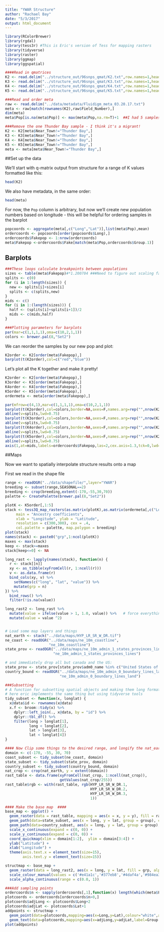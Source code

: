 ```yaml
---
title: "YWAR Structure"
author: "Rachael Bay"
date: "5/3/2017"
output: html_document
---
```


```r
library(RColorBrewer)
library(rgdal)
library(tess3r) #This is Eric's version of Tess for mapping rasters
library(tidyverse)
library(raster)
library(ggmap)
library(ggspatial)

####Read in qmatrices
K2 <- read.delim("../structure_out/96snps_qmat/K2.txt",row.names=1,header=F)
K3 <- read.delim("../structure_out/96snps_qmat/K3.txt",row.names=1,header=F)
K4 <- read.delim("../structure_out/96snps_qmat/K4.txt",row.names=1,header=F)
K5 <- read.delim("../structure_out/96snps_qmat/K5.txt",row.names=1,header=F)

###Read and order meta
raw <- read.delim("../data/metadata/Fluidigm_meta_03.20.17.txt")
meta <- raw[match(rownames(K2),raw$Field_Number),]
dim(meta)
meta$Pop[is.na(meta$Pop)] <- max(meta$Pop,na.rm=T)+1  ##I had 5 samples from NJ without a Pop number

###Remove the one Thunder Bay sample - I think it's a migrant!
K2 <- K2[meta$Near_Town!="Thunder Bay",]
K3 <- K3[meta$Near_Town!="Thunder Bay",]
K4 <- K4[meta$Near_Town!="Thunder Bay",]
K5 <- K5[meta$Near_Town!="Thunder Bay",]
meta <- meta[meta$Near_Town!="Thunder Bay",]

```

##Set up the data

We'll start with q-matrix output from structure for a range of K values formatted like this:

```r
head(K2)
```

We also have metadata, in the same order:

```r
head(meta)
```

For now, the `Pop` column is arbitrary, but now we'll create new population numbers based on longitude - this will be helpful for ordering samples in the barplot

```r
popcoords <- aggregate(meta[,c("Long","Lat")],list(meta$Pop),mean)
ordercoords <- popcoords[order(popcoords$Long),]
ordercoords$Fakepop <- 1:nrow(ordercoords)
meta$Fakepop <-ordercoords$Fake[match(meta$Pop,ordercoords$Group.1)]
```

## Barplots

```r
###These loops calculate breakpoints between populations
sizes <- table(meta$Fakepop)#*1.200704 ###Need to figure out scaling factor manually
splits <- c(0)
for (i in 1:length(sizes)) {
  new <- splits[i]+sizes[i]
  splits <- c(splits,new)
}
mids <- c()
for (i in 1:(length(sizes))) {
  half <- (splits[i]+splits[i+1])/2
  mids <- c(mids,half)
}

###Plotting parameters for barplots
par(mar=c(1,1,1,1),oma=c(10,2,1,1))
colors <- brewer.pal(8,"Set2")
```

We can reorder the samples by our new pop and plot:

```r
K2order <- K2[order(meta$Fakepop),]
barplot(t(K2order),col=c("red","blue"))
```

Let's plot all the K together and make it pretty!
```r
K2order <- K2[order(meta$Fakepop),]
K3order <- K3[order(meta$Fakepop),]
K4order <- K4[order(meta$Fakepop),]
K5order <- K5[order(meta$Fakepop),]
ordermeta <- meta[order(meta$Fakepop),]

par(mfrow=c(4,1),mar=c(1,1,1,1),oma=c(10,2,1,1))
barplot(t(K2order),col=colors,border=NA,axes=F,names.arg=rep("",nrow(K2)),space=0)
abline(v=splits,lwd=0.75)
barplot(t(K3order),col=colors,border=NA,axes=F,names.arg=rep("",nrow(K2)),space=0)
abline(v=splits,lwd=0.75)
barplot(t(K4order),col=colors,border=NA,axes=F,names.arg=rep("",nrow(K2)),space=0)
abline(v=splits,lwd=0.75)
barplot(t(K5order),col=colors,border=NA,axes=F,names.arg=rep("",nrow(K2)),space=0)
abline(v=splits,lwd=0.75)
axis(1,at=mids,labels=ordercoords$Fakepop,las=2,cex.axis=1.3,tck=0,lwd=0)
```

##Maps

Now we want to spatially interpolate structure results onto a map

First we read in the shape file
```r
range <- readOGR("../data/shapefile/",layer="YWAR")
breeding <- subset(range,SEASONAL==2)
breeding <- crop(breeding,extent(-170,-55,30,70))
palette <- CreatePalette(brewer.pal(8,"Set2"))

plotK <- K5order[,1:5]
stack <- tess3Q_map_rasters(as.matrix(plotK),as.matrix(ordermeta[,c("Long","Lat")]),method="map.max", interpol = FieldsKrigModel(10),  
     main = "Ancestry coefficients",
     xlab = "Longitude", ylab = "Latitude", 
     resolution = c(300,300), cex = .4,
     col.palette = palette, map.polygon = breeding)
plot(stack)
names(stack) <- paste0("grp",1:ncol(plotK))
maxes <- max(stack)
keep <- stack>=maxes
stack[keep<=0] <- NA

long_rast <- lapply(names(stack), function(n) {
  r <- stack[[n]]
  xy <- as_tibble(xyFromCell(r, 1:ncell(r)))
  v <- as.data.frame(r)
  bind_cols(xy, v) %>%
    setNames(c("long", "lat", "value")) %>%
    mutate(grp = n)
}) %>%
  bind_rows() %>%
  filter(!is.na(value))

long_rast2 <- long_rast %>%
  mutate(value = ifelse(value > 1, 1.0, value)) %>%   # force everything to be no more than 1
  mutate(value = value ^2)


# Load some map layers and things
nat_earth <- stack("../data/maps/HYP_LR_SR_W_DR.tif")
ne_coast <- readOGR("../data/maps/ne_10m_coastline",
                    "ne_10m_coastline")
state_prov <- readOGR("../data/maps/ne_10m_admin_1_states_provinces_lines",
                      "ne_10m_admin_1_states_provinces_lines")

# and immediately drop all but canada and the US:
state_prov <- state_prov[state_prov$adm0_name %in% c("United States of America", "Canada"),]
country_bound <- readOGR("../data/maps/ne_10m_admin_0_boundary_lines_land",
                         "ne_10m_admin_0_boundary_lines_land")

###Subsetting
# A function for subsetting spatial objects and making them long format
# here eric implements the same thing but using tidyverse tools
tidy_subset <- function(x, longlat) {
  x@data$id <- rownames(x@data)
  x.f <- broom::tidy(x) %>%
    dplyr::left_join(., x@data, by = "id") %>%
    dplyr::tbl_df() %>%
    filter(long > longlat[1],
           long < longlat[2],
           lat > longlat[3],
           lat < longlat[4])
}

#### Now Clip some things to the desired range, and longify the nat_earth raster ####
domain <- c(-170, -55, 30, 70)
coast_subset <- tidy_subset(ne_coast, domain)
state_subset <- tidy_subset(state_prov, domain)
country_subset <- tidy_subset(country_bound, domain)
nat_crop <- crop(nat_earth, y = extent(domain))
rast_table <- data.frame(xyFromCell(nat_crop, 1:ncell(nat_crop)),
                         getValues(nat_crop/255))
rast_table$rgb <- with(rast_table, rgb(HYP_LR_SR_W_DR.1,
                                       HYP_LR_SR_W_DR.2,
                                       HYP_LR_SR_W_DR.3,
                                       1))

#### Make the base map  ####
base_map <- ggplot() +
  geom_raster(data = rast_table, mapping = aes(x = x, y = y), fill = rast_table$rgb, interpolate = TRUE) +
  geom_path(data=state_subset, aes(x = long, y = lat, group = group), color = 'gray30', size = 0.2) +
  geom_path(data=country_subset, aes(x = long, y = lat, group = group), color = 'gray30', size = 0.4) +
  scale_x_continuous(expand = c(0, 0)) +
  scale_y_continuous(expand = c(0, 0)) +
  coord_quickmap(xlim = domain[1:2],  ylim = domain[3:4]) +
  ylab("Latitude") +
  xlab("Longitude") +
  theme(axis.text.x = element_text(size=15),
        axis.text.y = element_text(size=15))

structmap <- base_map + 
  geom_raster(data = long_rast2, aes(x = long, y = lat, fill = grp, alpha = value), na.rm = TRUE) +
  scale_colour_manual(values = c('#e41a1c','#377eb8','#4daf4a','#984ea3','#ff7f00','#ffff33','#a65628')) +
  scale_alpha_continuous(range = c(0.0, 1))

###Add sampling points
ordercoords$n <- sapply(ordercoords[,1],function(x) length(which(meta$Fakepop==x)))
plotcoords <- ordercoords[ordercoords$n>0,]
plotcoords$adjLong <- plotcoords$Long+2
plotcoords$adjLat <- plotcoords$Lat+1
addpoints <- structmap + 
  geom_point(data=plotcoords,mapping=aes(x=Long,y=Lat),colour="white",alpha=0.8) +
  geom_text(data=plotcoords,mapping=aes(x=adjLong,y=adjLat,label=Group.1),size=3)
plot(addpoints)

```
